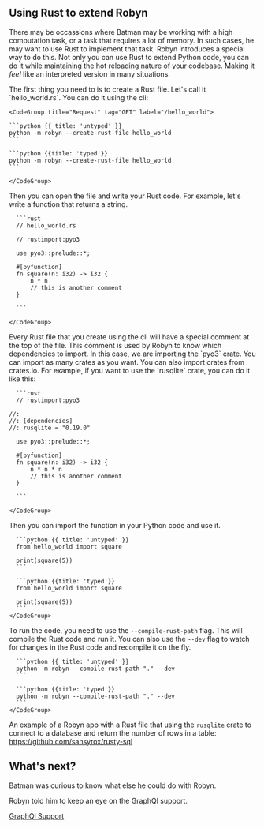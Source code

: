 
## Using Rust to extend Robyn


There may be occassions where Batman may be working with a high computation task, or a task that requires a lot of memory. In such cases, he may want to use Rust to implement that task. Robyn introduces a special way to do this. Not only you can use Rust to extend Python code, you can do it while maintaining the hot reloading nature of your codebase. Making it *feel* like an interpreted version in many situations.



<Row>
<Col>
The first thing you need to is to create a Rust file. Let's call it `hello_world.rs`. You can do it using the cli:
</Col>
  <Col sticky>

    <CodeGroup title="Request" tag="GET" label="/hello_world">

    ```python {{ title: 'untyped' }}
    python -m robyn --create-rust-file hello_world
    ```

    ```python {{title: 'typed'}}
    python -m robyn --create-rust-file hello_world
    ```

    </CodeGroup>
  </Col>
</Row>
<Row>

  <Col>
  Then you can open the file and write your Rust code. For example, let's write a function that returns a string.


  </Col>
  <Col sticky>
    <CodeGroup title="Request" tag="GET" label="/hello_world">

      ```rust
      // hello_world.rs

      // rustimport:pyo3

      use pyo3::prelude::*;

      #[pyfunction]
      fn square(n: i32) -> i32 {
          n * n
          // this is another comment
      }

      ```

    </CodeGroup>
  </Col>
</Row>

<Row>

  <Col>
  Every Rust file that you create using the cli will have a special comment at the top of the file. This comment is used by Robyn to know which dependencies to import. In this case, we are importing the `pyo3` crate. You can import as many crates as you want. You can also import crates from crates.io. For example, if you want to use the `rusqlite` crate, you can do it like this:



  </Col>
  <Col sticky>
    <CodeGroup title="Request" tag="GET" label="/hello_world">

      ```rust
      // rustimport:pyo3

    //:
    //: [dependencies]
    //: rusqlite = "0.19.0"

      use pyo3::prelude::*;

      #[pyfunction]
      fn square(n: i32) -> i32 {
          n * n * n
          // this is another comment
      }

      ```

    </CodeGroup>
  </Col>
</Row>


<Row>
  Then you can import the function in your Python code and use it.

  <Col sticky>
    <CodeGroup title="Request" tag="GET" label="/hello_world">

      ```python {{ title: 'untyped' }}
      from hello_world import square

      print(square(5))
      ```

      ```python {{title: 'typed'}}
      from hello_world import square

      print(square(5))
      ```
    </CodeGroup>
  </Col>

  To run the code, you need to use the `--compile-rust-path` flag. This will compile the Rust code and run it. You can also use the `--dev` flag to watch for changes in the Rust code and recompile it on the fly.

  <Col sticky>
    <CodeGroup title="Request" tag="GET" label="/hello_world">

      ```python {{ title: 'untyped' }}
      python -m robyn --compile-rust-path "." --dev
      ```

      ```python {{title: 'typed'}}
      python -m robyn --compile-rust-path "." --dev
      ```
    </CodeGroup>

  </Col>
</Row>

An example of a Robyn app with a Rust file that using the `rusqlite` crate to connect to a database and return the number of rows in a table: https://github.com/sansyrox/rusty-sql


## What's next?


Batman was curious to know what else he could do with Robyn. 

Robyn told him to keep an eye on the GraphQl support.

[GraphQl Support](/documentation/api_reference/graphql_support)







